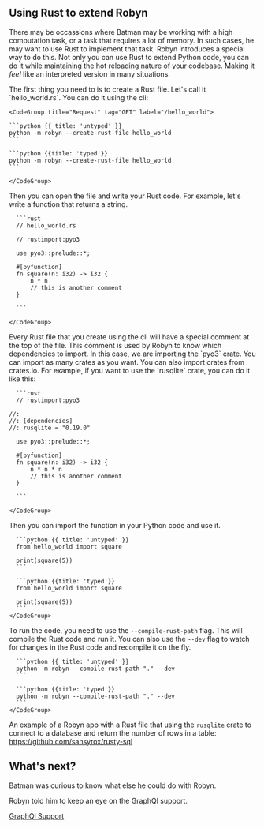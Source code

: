 
## Using Rust to extend Robyn


There may be occassions where Batman may be working with a high computation task, or a task that requires a lot of memory. In such cases, he may want to use Rust to implement that task. Robyn introduces a special way to do this. Not only you can use Rust to extend Python code, you can do it while maintaining the hot reloading nature of your codebase. Making it *feel* like an interpreted version in many situations.



<Row>
<Col>
The first thing you need to is to create a Rust file. Let's call it `hello_world.rs`. You can do it using the cli:
</Col>
  <Col sticky>

    <CodeGroup title="Request" tag="GET" label="/hello_world">

    ```python {{ title: 'untyped' }}
    python -m robyn --create-rust-file hello_world
    ```

    ```python {{title: 'typed'}}
    python -m robyn --create-rust-file hello_world
    ```

    </CodeGroup>
  </Col>
</Row>
<Row>

  <Col>
  Then you can open the file and write your Rust code. For example, let's write a function that returns a string.


  </Col>
  <Col sticky>
    <CodeGroup title="Request" tag="GET" label="/hello_world">

      ```rust
      // hello_world.rs

      // rustimport:pyo3

      use pyo3::prelude::*;

      #[pyfunction]
      fn square(n: i32) -> i32 {
          n * n
          // this is another comment
      }

      ```

    </CodeGroup>
  </Col>
</Row>

<Row>

  <Col>
  Every Rust file that you create using the cli will have a special comment at the top of the file. This comment is used by Robyn to know which dependencies to import. In this case, we are importing the `pyo3` crate. You can import as many crates as you want. You can also import crates from crates.io. For example, if you want to use the `rusqlite` crate, you can do it like this:



  </Col>
  <Col sticky>
    <CodeGroup title="Request" tag="GET" label="/hello_world">

      ```rust
      // rustimport:pyo3

    //:
    //: [dependencies]
    //: rusqlite = "0.19.0"

      use pyo3::prelude::*;

      #[pyfunction]
      fn square(n: i32) -> i32 {
          n * n * n
          // this is another comment
      }

      ```

    </CodeGroup>
  </Col>
</Row>


<Row>
  Then you can import the function in your Python code and use it.

  <Col sticky>
    <CodeGroup title="Request" tag="GET" label="/hello_world">

      ```python {{ title: 'untyped' }}
      from hello_world import square

      print(square(5))
      ```

      ```python {{title: 'typed'}}
      from hello_world import square

      print(square(5))
      ```
    </CodeGroup>
  </Col>

  To run the code, you need to use the `--compile-rust-path` flag. This will compile the Rust code and run it. You can also use the `--dev` flag to watch for changes in the Rust code and recompile it on the fly.

  <Col sticky>
    <CodeGroup title="Request" tag="GET" label="/hello_world">

      ```python {{ title: 'untyped' }}
      python -m robyn --compile-rust-path "." --dev
      ```

      ```python {{title: 'typed'}}
      python -m robyn --compile-rust-path "." --dev
      ```
    </CodeGroup>

  </Col>
</Row>

An example of a Robyn app with a Rust file that using the `rusqlite` crate to connect to a database and return the number of rows in a table: https://github.com/sansyrox/rusty-sql


## What's next?


Batman was curious to know what else he could do with Robyn. 

Robyn told him to keep an eye on the GraphQl support.

[GraphQl Support](/documentation/api_reference/graphql_support)







